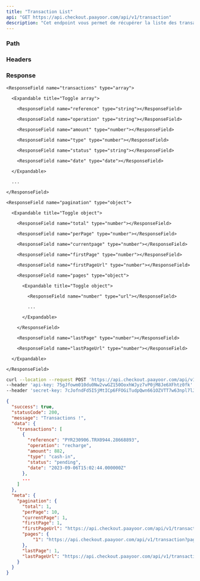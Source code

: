 ```yaml
---
title: "Transaction List"
api: "GET https://api.checkout.paayoor.com/api/v1/transaction"
description: "Cet endpoint vous permet de récupérer la liste des transactions"
---
```


### Path

<ParamField path="perPage" type="number" required></ParamField>

<ParamField path="page" type="number" required></ParamField>

### Headers

<ParamField header="api-key" type="string" required></ParamField>

<ParamField header="secret-key" type="string" required></ParamField>

### Response

<ResponseField name="success" type="boolean"></ResponseField>

<ResponseField name="statusCode" type="number"></ResponseField>

<ResponseField name="message" type="string"></ResponseField>

<ResponseField name="data" type="object">

  <Expandable title="Toggle object">

    <ResponseField name="transactions" type="array">

      <Expandable title="Toggle array">

        <ResponseField name="reference" type="string"></ResponseField>

        <ResponseField name="operation" type="string"></ResponseField>

        <ResponseField name="amount" type="number"></ResponseField>

        <ResponseField name="type" type="number"></ResponseField>

        <ResponseField name="status" type="string"></ResponseField>

        <ResponseField name="date" type="date"></ResponseField>

      </Expandable>

      ...

    </ResponseField>

  </Expandable>

</ResponseField>

<ResponseField name="meta" type="object">

  <Expandable title="Toggle object">

    <ResponseField name="pagination" type="object">

      <Expandable title="Toggle object">

        <ResponseField name="total" type="number"></ResponseField>

        <ResponseField name="perPage" type="number"></ResponseField>

        <ResponseField name="currentpage" type="number"></ResponseField>

        <ResponseField name="firstPage" type="number"></ResponseField>

        <ResponseField name="firstPageUrl" type="number"></ResponseField>

        <ResponseField name="pages" type="object">

          <Expandable title="Toggle object">

            <ResponseField name="number" type="url"></ResponseField>

            ...

          </Expandable>

        </ResponseField>

        <ResponseField name="lastPage" type="number"></ResponseField>

        <ResponseField name="lastPageUrl" type="number"></ResponseField>

      </Expandable>

    </ResponseField>

  </Expandable>

</ResponseField>

<RequestExample>

```bash cURL
curl --location --request POST 'https://api.checkout.paayoor.com/api/v1/transaction' \
--header 'api-key: 75gJfowm010du0Nw2vwGZ150OoxhWJyz7vP0jM8Je6XFhtz0fk' \
--header 'secret-key: 7cJofndFd5I5jMtICp6FFOGiTudpQwn661OZVTT7w63npl7lJ1'
```

</RequestExample>

<ResponseExample>

```json Response
{
  "success": true,
  "statusCode": 200,
  "message": "Transactions !",
  "data": {
    "transactions": [
      {
        "reference": "PYR230906.TRX0944.28668893",
        "operation": "recharge",
        "amount": 882,
        "type": "cash-in",
        "status": "pending",
        "date": "2023-09-06T15:02:44.000000Z"
      },
      ...
    ]
  },
  "meta": {
    "pagination": {
      "total": 1,
      "perPage": 10,
      "currentPage": 1,
      "firstPage": 1,
      "firstPageUrl": "https://api.checkout.paayoor.com/api/v1/transaction?page=1",
      "pages": {
          "1": "https://api.checkout.paayoor.com/api/v1/transaction?page=1"
      },
      "lastPage": 1,
      "lastPageUrl": "https://api.checkout.paayoor.com/api/v1/transaction?page=1"
    }
  }
}
```

</ResponseExample>
